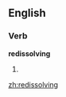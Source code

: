 ==English==

===Verb===
'''redissolving'''

# {{third-person singular of|[[redissolve]]}}

[[zh:redissolving]]